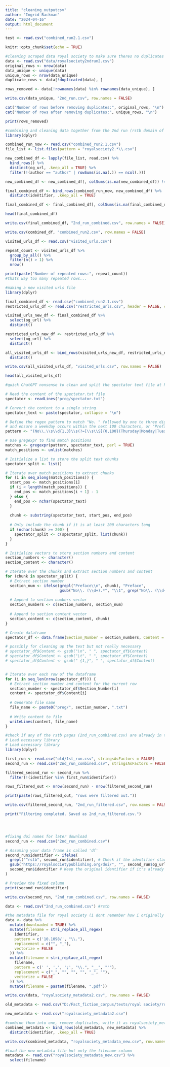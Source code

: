 ```yaml
---
title: "cleaning_outputcsv"
author: "Ingrid Backman"
date: "2024-04-16"
output: html_document
---
```

```r
test <- read.csv("combined_run2.1.csv")
```


```r
knitr::opts_chunk$set(echo = TRUE)
```

```r
#cleaning scraped data royal society to make sure theres no duplicates
data <- read.csv("data/royalsociety2ndrun2.csv")
original_rows <- nrow(data)
data_unique <- unique(data)
unique_rows <- nrow(data_unique)
duplicate_rows <- data[!duplicated(data), ]

rows_removed <- data[!rownames(data) %in% rownames(data_unique), ]

write.csv(data_unique, "2nd_run.csv", row.names = FALSE)

cat("Number of rows before removing duplicates:", original_rows, "\n")
cat("Number of rows after removing duplicates:", unique_rows, "\n")

print(rows_removed)

```

```r
#combining and cleaning data together from the 2nd run (rstb domain of royal society)
library(dplyr)

combined_run_now <- read.csv("combined_run2.1.csv")
file_list <- list.files(pattern = "royalsociety2.*\\.csv")

new_combined_df <- lapply(file_list, read.csv) %>%
  bind_rows() %>%
  distinct(og_url, .keep_all = TRUE) %>%
  filter(!(author == "author" | rowSums(is.na(.)) == ncol(.)))

new_combined_df <- new_combined_df[, colSums(is.na(new_combined_df)) != nrow(new_combined_df)]

final_combined_df <- bind_rows(combined_run_now, new_combined_df) %>%
  distinct(identifier, .keep_all = TRUE)

final_combined_df <- final_combined_df[, colSums(is.na(final_combined_df)) != nrow(final_combined_df)]

head(final_combined_df)

write.csv(final_combined_df, "2nd_run_combined.csv", row.names = FALSE)

```


```r
write.csv(combined_df, "combined_run2.csv", row.names = FALSE)

```


```r
visited_urls_df <- read.csv("visited_urls.csv")

repeat_count <- visited_urls_df %>%
  group_by_all() %>% 
  filter(n() > 1) %>% 
  nrow() 

print(paste("Number of repeated rows:", repeat_count))
#thats way too many repeated rows...
```


```r
#making a new visited urls file
library(dplyr)

final_combined_df <- read.csv("combined_run2.1.csv")
restricted_urls_df <- read.csv("restricted_urls.csv", header = FALSE, col.names = "og_url")

visited_urls_new_df <- final_combined_df %>%
  select(og_url) %>%
  distinct()

restricted_urls_new_df <- restricted_urls_df %>%
  select(og_url) %>%
  distinct()

all_visited_urls_df <- bind_rows(visited_urls_new_df, restricted_urls_new_df) %>%
  distinct()

write.csv(all_visited_urls_df, "visited_urls.csv", row.names = FALSE)

head(all_visited_urls_df)


```



```r
#quick ChatGPT nonsense to clean and split the spectator text file at https://www.gutenberg.org/files/12030/12030-h/12030-h.htm

# Read the content of the spectator.txt file
spectator <- readLines("prog/spectator.txt")

# Convert the content to a single string
spectator_text <- paste(spectator, collapse = "\n")

# Define the regex pattern to match "No. " followed by one to three digits
# and ensure a weekday occurs within the next 100 characters, or "Preface\n"
pattern <- "(No\\.\\s\\d{1,3}\\s(?=[\\s\\S]{0,100}(Thursday|Monday|Tuesday|Wednesday|Friday|Saturday|Sunday)))|Preface\\n"

# Use gregexpr to find match positions
matches <- gregexpr(pattern, spectator_text, perl = TRUE)
match_positions <- unlist(matches)

# Initialize a list to store the split text chunks
spectator_split <- list()

# Iterate over match positions to extract chunks
for (i in seq_along(match_positions)) {
  start_pos <- match_positions[i]
  if (i < length(match_positions)) {
    end_pos <- match_positions[i + 1] - 1
  } else {
    end_pos <- nchar(spectator_text)
  }
  
  chunk <- substring(spectator_text, start_pos, end_pos)
  
  # Only include the chunk if it is at least 200 characters long
  if (nchar(chunk) >= 200) {
    spectator_split <- c(spectator_split, list(chunk))
  }
}

# Initialize vectors to store section numbers and content
section_numbers <- character()
section_content <- character()

# Iterate over the chunks and extract section numbers and content
for (chunk in spectator_split) {
  # Extract section number
  section_num <- ifelse(grepl("Preface\\n", chunk), "Preface", 
                        gsub("No\\. (\\d+).*", "\\1", grep("No\\. (\\d+)", chunk, value = TRUE)))
  
  # Append to section numbers vector
  section_numbers <- c(section_numbers, section_num)
  
  # Append to section content vector
  section_content <- c(section_content, chunk)
}

# Create dataframe
spectator_df <- data.frame(Section_Number = section_numbers, Content = section_content)

```


```r
# possibly for cleaning up the text but not really necessary
# spectator_df$Content <- gsub("\n", " ", spectator_df$Content)
# spectator_df$Content <- gsub("\t", " ", spectator_df$Content)
# spectator_df$Content <- gsub(" {1,}", " ", spectator_df$Content)


# Iterate over each row of the dataframe
for (i in seq_len(nrow(spectator_df))) {
  # Extract section number and content for the current row
  section_number <- spectator_df$Section_Number[i]
  content <- spectator_df$Content[i]
  
  # Generate file name
  file_name <- paste0("prog/", section_number, ".txt")
  
  # Write content to file
  writeLines(content, file_name)
}


```

```r
#check if any of the rstb pages (2nd_run_combined.csv) are already in the first run in old/1st_run.csv. omit from 2nd_run_combined.csv the ones that are shared by both
# Load necessary library
# Load necessary library
library(dplyr)

first_run <- read.csv("old/1st_run.csv", stringsAsFactors = FALSE)
second_run <- read.csv("2nd_run_combined.csv", stringsAsFactors = FALSE)

filtered_second_run <- second_run %>%
  filter(!(identifier %in% first_run$identifier))

rows_filtered_out <- nrow(second_run) - nrow(filtered_second_run)

print(paste(rows_filtered_out, "rows were filtered out."))

write.csv(filtered_second_run, "2nd_run_filtered.csv", row.names = FALSE)

print("Filtering completed. Saved as 2nd_run_filtered.csv.")





```

```r
#fixing doi names for later download
second_run <- read.csv("2nd_run_combined.csv")

# Assuming your data frame is called 'df'
second_run$identifier <- ifelse(
  grepl("^rstb", second_run$identifier), # Check if the identifier starts with 'rstb'
  gsub("https://royalsocietypublishing.org/doi/", "", second_run$og_url), # Extract the DOI part from 'og_url'
  second_run$identifier # Keep the original identifier if it's already in the correct format
)

# Preview the fixed column
print(second_run$identifier)

write.csv(second_run, "2nd_run_combined.csv", row.names = FALSE)


```


```r
data <- read.csv("2nd_run_combined.csv") #rstb

#the metadata file for royal society (i dont remember how i originally did it)
data <- data %>%
  mutate(downloaded = TRUE) %>%
  mutate(filename = stri_replace_all_regex(
    identifier,
    pattern = c('10.1098/', "\\."),
    replacement = c("", "_"),
    vectorize = FALSE
  )) %>%
  mutate(filename = stri_replace_all_regex(
    filename,
    pattern = c(' ', ',', ';', "\\.", "__", "'"),
    replacement = c("_", "", "", "", "_", ""),
    vectorize = FALSE
  )) %>%
  mutate(filename = paste0(filename, ".pdf"))

write.csv(data, "royalsociety_metadata2.csv", row.names = FALSE)
```

```r
old_metadata <- read.csv("D:/Fact_fiction_corpus/texts/royal society/royalsociety_metadata.csv")

new_metadata <- read.csv("royalsociety_metadata2.csv")

#combine them into one, remove duplicates, write it as royalsociety_metadata_new.csv
combined_metadata <- bind_rows(old_metadata, new_metadata) %>%
  distinct(identifier, .keep_all = TRUE)

write.csv(combined_metadata, "royalsociety_metadata_new.csv", row.names = FALSE)

#load the new metadata file but only the filename column
metadata <- read.csv("royalsociety_metadata_new.csv") %>%
  select(filename)

```


